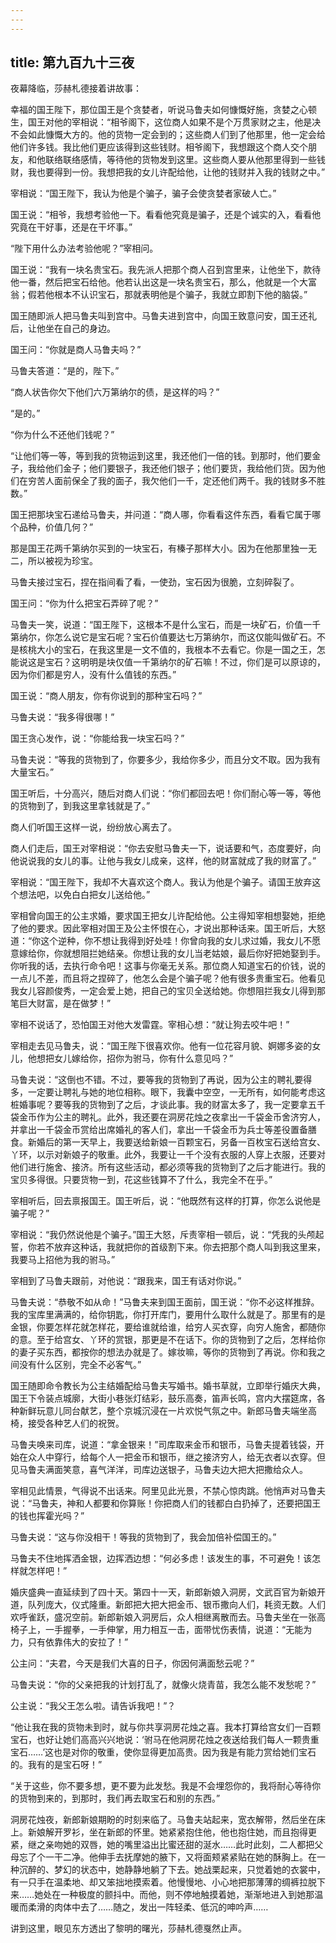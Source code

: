 ```yaml
---
---
---
```

title: 第九百九十三夜
---






夜幕降临，莎赫札德接着讲故事：





幸福的国王陛下，那位国王是个贪婪者，听说马鲁夫如何慷慨好施，贪婪之心顿生，国王对他的宰相说：“相爷阁下，这位商人如果不是个万贯家财之主，他是决不会如此慷慨大方的。他的货物一定会到的；这些商人们到了他那里，他一定会给他们许多钱。我比他们更应该得到这些钱财。相爷阁下，我想跟这个商人交个朋友，和他联络联络感情，等待他的货物发到这里。这些商人要从他那里得到一些钱财，我也要得到一份。我想把我的女儿许配给他，让他的钱财并入我的钱财之中。”

宰相说：“国王陛下，我认为他是个骗子，骗子会使贪婪者家破人亡。”

国王说：“相爷，我想考验他一下。看看他究竟是骗子，还是个诚实的入，看看他究竟在干好事，还是在干坏事。”

“陛下用什么办法考验他呢？”宰相问。

国王说：“我有一块名贵宝石。我先派人把那个商人召到宫里来，让他坐下，款待他一番，然后把宝石给他。他若认出这是一块名贵宝石，那么，他就是一个大富翁；假若他根本不认识宝石，那就表明他是个骗子，我就立即割下他的脑袋。”

国王随即派人把马鲁夫叫到宫中。马鲁夫进到宫中，向国王致意问安，国王还礼后，让他坐在自己的身边。

国王问：“你就是商人马鲁夫吗？”

马鲁夫答道：“是的，陛下。”

“商人状告你欠下他们六万第纳尔的债，是这样的吗？”

“是的。”

“你为什么不还他们钱呢？”

“让他们等一等，等到我的货物运到这里，我还他们一倍的钱。到那时，他们要金子，我给他们金子；他们要银子，我还他们银子；他们要货，我给他们货。因为他们在穷苦人面前保全了我的面子，我欠他们一千，定还他们两千。我的钱财多不胜数。”

国王把那块宝石递给马鲁夫，并问道：“商人哪，你看看这件东西，看看它属于哪个品种，价值几何？”

那是国王花两千第纳尔买到的一块宝石，有榛子那样大小。因为在他那里独一无二，所以被视为珍宝。

马鲁夫接过宝石，捏在指间看了看，一使劲，宝石因为很脆，立刻碎裂了。

国王问：“你为什么把宝石弄碎了呢？”

马鲁夫一笑，说道：“国王陛下，这根本不是什么宝石，而是一块矿石，价值一千第纳尔，你怎么说它是宝石呢？宝石价值要达七万第纳尔，而这仅能叫做矿石。不是核桃大小的宝石，在我这里是一文不值的，我根本不去看它。你是一国之王，怎能说这是宝石？这明明是块仅值一千第纳尔的矿石嘛！不过，你们是可以原谅的，因为你们都是穷人，没有什么值钱的东西。”

国王说：“商人朋友，你有你说到的那种宝石吗？”

马鲁夫说：“我多得很哪！”

国王贪心发作，说：“你能给我一块宝石吗？”

马鲁夫说：“等我的货物到了，你要多少，我给你多少，而且分文不取。因为我有大量宝石。”

国王听后，十分高兴，随后对商人们说：“你们都回去吧！你们耐心等一等，等他的货物到了，到我这里拿钱就是了。”

商人们听国王这样一说，纷纷放心离去了。

商人们走后，国王对宰相说：“你去安慰马鲁夫一下，说话要和气，态度要好，向他说说我的女儿的事。让他与我女儿成亲，这样，他的财富就成了我的财富了。”

宰相说：“国王陛下，我却不大喜欢这个商人。我认为他是个骗子。请国王放弃这个想法吧，以免白白把女儿送给他。”

宰相曾向国王的公主求婚，要求国王把女儿许配给他。公主得知宰相想娶她，拒绝了他的要求。因此宰相对国王及公主怀恨在心，才说出那种话来。国王听后，大怒道：“你这个逆种，你不想让我得到好处哇！你曾向我的女儿求过婚，我女儿不愿意嫁给你，你就想阻拦她结亲。你想让我的女儿当老姑娘，最后你好把她娶到手。你听我的话，去执行命令吧！这事与你毫无关系。那位商人知道宝石的价钱，说的一点儿不差，而且将之捏碎了，他怎么会是个骗子呢？他有很多贵重宝石。他看见我女儿容颜俊秀，一定会爱上她，把自己的宝贝全送给她。你想阻拦我女儿得到那笔巨大财富，是在做梦！”

宰相不说话了，恐怕国王对他大发雷霆。宰相心想：“就让狗去咬牛吧！”

宰相走去见马鲁夫，说：“国王陛下很喜欢你。他有一位花容月貌、婀娜多姿的女儿，他想把女儿嫁给你，招你为驸马，你有什么意见吗？”

马鲁夫说：“这倒也不错。不过，要等我的货物到了再说，因为公主的聘礼要得多，一定要让聘礼与她的地位相称。眼下，我囊中空空，一无所有，如何能考虑这桩婚事呢？要等我的货物到了之后，才谈此事。我的财富太多了，我一定要拿五千袋金币作为公主的聘礼。此外，我还要在洞房花烛之夜拿出一千袋金币舍济穷人，并拿出一千袋金币赏给出席婚礼的客人们，拿出一千袋金币为兵士等差役置备膳食。新婚后的第一天早上，我要送给新娘一百颗宝石，另备一百枚宝石送给宫女、丫环，以示对新娘子的敬重。此外，我要让一千个没有衣服的人穿上衣服，还要对他们进行施舍、接济。所有这些活动，都必须等我的货物到了之后才能进行。我的宝贝多得很。只要货物一到，花这些钱算不了什么，我完全不在乎。”

宰相听后，回去禀报国王。国王听后，说：“他既然有这样的打算，你怎么说他是骗子呢？”

宰相说：“我仍然说他是个骗子。”国王大怒，斥责宰相一顿后，说：“凭我的头颅起誓，你若不放弃这种话，我就把你的首级割下来。你去把那个商人叫到我这里来，我要马上招他为我的驸马。”

宰相到了马鲁夫跟前，对他说：“跟我来，国王有话对你说。”

马鲁夫说：“恭敬不如从命！”马鲁夫来到国王面前，国王说：“你不必这样推辞。我的宝库里满满的，给你钥匙，你打开库门，要用什么取什么就是了。那里有的是金银，你要怎样花就怎样花，要给谁就给谁，给穷人买衣穿，向穷人施舍，都随你的意。至于给宫女、丫环的赏银，那更是不在话下。你的货物到了之后，怎样给你的妻子买东西，都按你的想法办就是了。嫁妆嘛，等你的货物到了再说。你和我之间没有什么区别，完全不必客气。”

国王随即命令教长为公主结婚配给马鲁夫写婚书。婚书草就，立即举行婚庆大典，国王下令装点城廓，大街小巷张灯结彩，鼓乐高奏，笛声长鸣，宫内大摆筵席，各种新鲜玩意儿同台献艺，整个京城沉浸在一片欢悦气氛之中。新郎马鲁夫端坐高椅，接受各种艺人们的祝贺。

马鲁夫唤来司库，说道：“拿金银来！”司库取来金币和银币，马鲁夫提着钱袋，开始在众人中穿行，给每个人一把金币和银币，继之接济穷人，给无衣者以衣穿。但见马鲁夫满面笑意，喜气洋洋，司库边送银子，马鲁夫边大把大把撒给众人。

宰相见此情景，气得说不出话来。阿里见此光景，不禁心惊肉跳。他悄声对马鲁夫说：“马鲁夫，神和人都要和你算账！你把商人们的钱都白白扔掉了，还要把国王的钱也挥霍光吗？”

马鲁夫说：“这与你没相干！等我的货物到了，我会加倍补偿国王的。”

马鲁夫不住地挥洒金银，边挥洒边想：“何必多虑！该发生的事，不可避免！该怎样就怎样吧！”

婚庆盛典一直延续到了四十天。第四十一天，新郎新娘入洞房，文武百官为新娘开道，队列庞大，仪式隆重。新郎把大把大把金币、银币撒向人们，耗资无数。人们欢呼雀跃，盛况空前。新郎新娘入洞房后，众人相继离散而去。马鲁夫坐在一张高椅子上，一手握拳，一手伸掌，用力相互一击，面带忧伤表情，说道：“无能为力，只有依靠伟大的安拉了！”

公主问：“夫君，今天是我们大喜的日子，你因何满面愁云呢？”

马鲁夫说：“你的父亲把我的计划打乱了，就像火烧青苗，我怎么能不发愁呢？”

公主说：“我父王怎么啦。请告诉我吧！”？

“他让我在我的货物未到时，就与你共享洞房花烛之喜。我本打算给宫女们一百颗宝石，也好让她们高高兴兴地说：‘驸马在他洞房花烛之夜送给我们每人一颗贵重宝石……’这也是对你的敬重，使你显得更加高贵。因为我是有能力赏给她们宝石的。我有的是宝石呀！”

“关于这些，你不要多想，更不要为此发愁。我是不会埋怨你的，我将耐心等待你的货物到来的，到那时，我们再去取宝石和别的东西。”

洞房花烛夜，新郎新娘期盼的时刻来临了。马鲁夫站起来，宽衣解带，然后坐在床上。新娘解开罗衫，坐在新郎的怀里。她紧紧抱住他，他也抱住她，而且抱得更紧，继之亲吻她的双唇，她的嘴里溢出比蜜还甜的涎水……此时此刻，二人都把父母忘了个一干二净。他伸手去抚摩她的腋下，又将面颊紧紧贴在她的酥胸上。在一种沉醉的、梦幻的状态中，她静静地躺了下去。她战栗起来，只觉着她的衣裳中，有一只手在温柔地、却又笨拙地摸索着。他慢慢地、小心地把那薄薄的绸裤拉脱下来……她处在一种极度的颤抖中。而他，则不停地触摸着她，渐渐地进入到她那温暖而柔滑的肉体中去了……随之，发出一阵轻柔、低沉的呻吟声……





讲到这里，眼见东方透出了黎明的曙光，莎赫札德戛然止声。